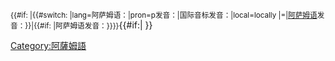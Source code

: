 <onlyinclude><small>{{#if: {{{2|}}}|{{#switch: {{{2}}}|lang=阿萨姆语：|pron=p发音：|国际音标发音：|local=locally&nbsp;|=|[[阿萨姆语]]发音：}}|{{#if: {{{2}}}|阿萨姆语发音：}}}}</small>{{IPA|[[Help:阿薩姆語國際音標|[{{{1}}}]]]}}{{#if:{{{3|}}}|{{IPA audio link|{{{3}}} }} }}</onlyinclude><noinclude>

{{documentation|Template:usage of IPA templates}}

<!-- PLEASE ADD CATEGORIES BELOW THIS LINE, THANKS. -->

[[Category:IPA語言模板|{{PAGENAME}}]]
[[Category:阿薩姆語]]
<!-- PLEASE ADD INTERWIKIS BELOW THIS LINE, THANKS. -->
</noinclude>